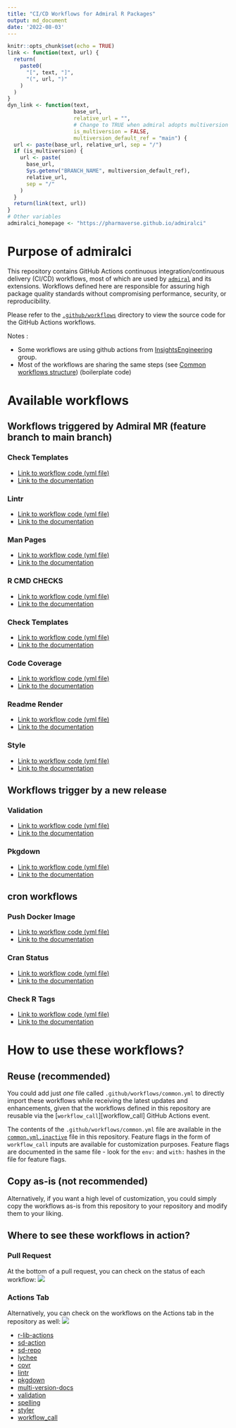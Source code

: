 ```yaml
---
title: "CI/CD Workflows for Admiral R Packages"
output: md_document
date: '2022-08-03'
---
```


<!-- Please do not edit the README.md file as it is auto-generated. Only edit the README.Rmd file -->

```r
knitr::opts_chunk$set(echo = TRUE)
link <- function(text, url) {
  return(
    paste0(
      "[", text, "]",
      "(", url, ")"
    )
  )
}
dyn_link <- function(text,
                     base_url,
                     relative_url = "",
                     # Change to TRUE when admiral adopts multiversion docs
                     is_multiversion = FALSE,
                     multiversion_default_ref = "main") {
  url <- paste(base_url, relative_url, sep = "/")
  if (is_multiversion) {
    url <- paste(
      base_url,
      Sys.getenv("BRANCH_NAME", multiversion_default_ref),
      relative_url,
      sep = "/"
    )
  }
  return(link(text, url))
}
# Other variables
admiralci_homepage <- "https://pharmaverse.github.io/admiralci"
```

# Purpose of admiralci

This repository contains GitHub Actions continuous integration/continuous delivery (CI/CD) workflows, most of which are used by [`admiral`](https://github.com/pharmaverse/admiral) and its extensions.
Workflows defined here are responsible for assuring high package quality standards without compromising performance, security, or reproducibility.

Please refer to the [`.github/workflows`](.github/workflows) directory to view the source code for the GitHub Actions workflows.

Notes :

- Some workflows are using github actions from [InsightsEngineering](https://github.com/insightsengineering/) group.
<!-- - Most of the workflows tends to be use by other packages (`oak` package for example). A global repository at Pharmaverse organization level will be set-up to host all common workflows for pharmaverse packages (Beyond Admiral uses cases).
This package will then probably be replaced by this global Pharmaverse repository in the future. -->
- Most of the workflows are sharing the same steps (see [Common workflows structure](https://pharmaverse.github.io/admiralci/common_structure.html)) (boilerplate code)


# Available workflows

## Workflows triggered by Admiral MR (feature branch to main branch)

### Check Templates

- [Link to workflow code (yml file)](https://github.com/pharmaverse/admiralci/blob/main/.github/workflows/check-templates.yml)
- [Link to the documentation](https://pharmaverse.github.io/admiralci/check-templates.html)

### Lintr

- [Link to workflow code (yml file)](https://github.com/pharmaverse/admiralci/blob/main/.github/workflows/lintr.yml)
- [Link to the documentation](https://pharmaverse.github.io/admiralci/lintr.html)

### Man Pages

- [Link to workflow code (yml file)](https://github.com/pharmaverse/admiralci/blob/main/.github/workflows/man-pages.yml)
- [Link to the documentation](https://pharmaverse.github.io/admiralci/man-pages.html)

### R CMD CHECKS

- [Link to workflow code (yml file)](https://github.com/pharmaverse/admiralci/blob/main/.github/workflows/r-cmd-check.yml)
- [Link to the documentation](https://pharmaverse.github.io/admiralci/r-cmd-checks.html)

### Check Templates

- [Link to workflow code (yml file)](https://github.com/pharmaverse/admiralci/blob/main/.github/workflows/spellchecks.yml)
- [Link to the documentation](https://pharmaverse.github.io/admiralci/spellchecks.html)

### Code Coverage

- [Link to workflow code (yml file)](https://github.com/pharmaverse/admiralci/blob/main/.github/workflows/code-coverage.yml)
- [Link to the documentation](https://pharmaverse.github.io/admiralci/code-coverage.html)

### Readme Render

- [Link to workflow code (yml file)](https://github.com/pharmaverse/admiralci/blob/main/.github/workflows/readme-render.yml)
- [Link to the documentation](https://pharmaverse.github.io/admiralci/readme-render.html)

### Style

- [Link to workflow code (yml file)](https://github.com/pharmaverse/admiralci/blob/main/.github/workflows/style.yml)
- [Link to the documentation](https://pharmaverse.github.io/admiralci/style.html)

## Workflows trigger by a new release

### Validation

- [Link to workflow code (yml file)](https://github.com/pharmaverse/admiralci/blob/main/.github/workflows/r-pkg-validation.yml)
- [Link to the documentation](https://pharmaverse.github.io/admiralci/validation.html)

### Pkgdown

- [Link to workflow code (yml file)](https://github.com/pharmaverse/admiralci/blob/main/.github/workflows/pkgdown.yml)
- [Link to the documentation](https://pharmaverse.github.io/admiralci/pkgdown.html)

## cron workflows

### Push Docker Image

- [Link to workflow code (yml file)](https://github.com/pharmaverse/admiralci/blob/main/.github/workflows/push-docker-image.yml)
- [Link to the documentation](https://pharmaverse.github.io/admiralci/push-docker.html)

### Cran Status

- [Link to workflow code (yml file)](https://github.com/pharmaverse/admiralci/blob/main/.github/workflows/cran-status.yml)
- [Link to the documentation](https://pharmaverse.github.io/admiralci/cran-status.html)

### Check R Tags

- [Link to workflow code (yml file)](https://github.com/pharmaverse/admiralci/blob/main/.github/workflows/check-r-tags.yml)
- [Link to the documentation](https://pharmaverse.github.io/admiralci/check-r-tags.html)


# How to use these workflows?

## Reuse (recommended)

You could add just _one_ file called `.github/workflows/common.yml` to directly import these workflows while receiving the latest updates and enhancements, given that the workflows defined in this repository are reusable via the [`workflow_call`][workflow_call] GitHub Actions event.

The contents of the `.github/workflows/common.yml` file are available in the [`common.yml.inactive`](https://github.com/pharmaverse/admiralci/blob/main/.github/workflows/common.yml.inactive) file in this repository. Feature flags in the form of `workflow_call` inputs are available for customization purposes. Feature flags are documented in the same file - look for the `env:` and `with:` hashes in the file for feature flags.

<!-- TODO: update common.inactive taking the one from admiral because it's quite outdated ..  -->
## Copy as-is (not recommended)

Alternatively, if you want a high level of customization, you could simply copy the workflows as-is from this repository to your repository and modify them to your liking.

## Where to see these workflows in action?

### Pull Request

At the bottom of a pull request, you can check on the status of each workflow:
![](man/figures/pr_workflows.jpg)

### Actions Tab
Alternatively, you can check on the workflows on the Actions tab in the repository as well:
![](man/figures/actions_tab_workflows.jpg)

<!-- Begin links -->
- [r-lib-actions](https://github.com/r-lib/actions)
- [sd-action](https://github.com/marketplace/actions/staged-dependencies-action)
- [sd-repo](https://github.com/openpharma/staged.dependencies)
- [lychee](https://github.com/lycheeverse/lychee)
- [covr](https://covr.r-lib.org/)
- [lintr](https://lintr.r-lib.org/)
- [pkgdown](https://pkgdown.r-lib.org/)
- [multi-version-docs](https://github.com/marketplace/actions/r-pkgdown-multi-version-docs)
- [validation](https://github.com/marketplace/actions/r-package-validation-report)
- [spelling](https://docs.ropensci.org/spelling/)
- [styler](https://styler.r-lib.org/)
- [workflow_call](https://docs.github.com/en/actions/using-workflows/reusing-workflows)